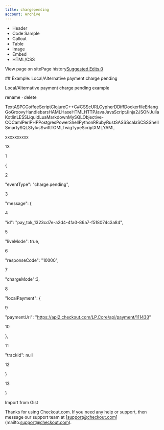 ```yaml
---
title: chargepending
account: Archive
---
```


*   Header
*   Code Sample
*   Callout
*   Table
*   Image
*   Embed
*   HTML/CSS

View page on sitePage history[Suggested Edits 0](/project/checkoutdocs-legacy/v1.9/suggested)

\## Example: Local/Alternative payment charge pending 

Local/Alternative payment charge pending example

rename · delete

TextASPCCoffeeScriptClojureC++C#CSScURLCypherDDiffDockerfileErlangGoGroovyHandlebarsHAMLHaxeHTMLHTTPJavaJavaScriptJinja2JSONJuliaKotlinLESSLiquidLuaMarkdownMySQLObjective-COCamlPerlPHPPostgresPowerShellPythonRRubyRustSASSScalaSCSSShellSmartySQLStylusSwiftTOMLTwigTypeScriptXMLYAML

xxxxxxxxxx

13

1

{

2

 "eventType": "charge.pending", 

3

 "message": {

4

 "id": "pay\_tok\_1323cd7e-a2d4-4fa0-86a7-f518074c3a84",

5

 "liveMode": true,

6

 "responseCode": "10000",

7

 "chargeMode":3,

8

 "localPayment": {

9

 "paymentUrl": "https://api2.checkout.com/LP.Core/api/payment/111433"

10

 },

11

 "trackId": null

12

 }

13

}

Import from Gist

Thanks for using Checkout.com. If you need any help or support, then message our support team at \[support@checkout.com\](mailto:support@checkout.com).